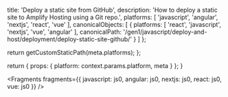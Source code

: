 
  title: 'Deploy a static site from GitHub',
  description: 'How to deploy a static site to Amplify Hosting using a Git repo.',
  platforms: [
    'javascript',
    'angular',
    'nextjs',
    'react',
    'vue'
  ],
  canonicalObjects: [
    {
      platforms: [
        'react',
        'javascript',
        'nextjs',
        'vue',
        'angular'
      ],
      canonicalPath: '/gen1/javascript/deploy-and-host/deployment/deploy-static-site-github/'
    }
  ]
};

  return getCustomStaticPath(meta.platforms);
};

  return {
    props: {
      platform: context.params.platform,
      meta
    }
  };
}


<Fragments
  fragments={{
    javascript: js0,
    angular: js0,
    nextjs: js0,
    react: js0,
    vue: js0
  }}
/>
